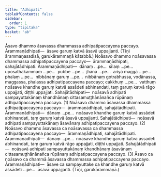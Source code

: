 ```yaml
---
title: "Adhipati"
tableOfContents: false
sidebar:
  order: 1
type: "tipitaka"
basket: "ab"
---
```



<DynamicBreadcrumb />

<Division number="21">

<Paragraph number="1025">
Āsavo dhammo āsavassa dhammassa adhipatipaccayena paccayo. <Emphasis>Ārammaṇādhipati</Emphasis>—  āsave garuṃ katvā āsavā uppajjanti. (Tīṇi ārammaṇasadisā, garukārammaṇā kātabbā.)
</Paragraph>

<Paragraph number="1026">
Noāsavo dhammo noāsavassa dhammassa adhipatipaccayena paccayo—  ārammaṇādhipati, sahajātādhipati. <Emphasis>Ārammaṇādhipati</Emphasis>—  dānaṃ …pe…  sīlaṃ …pe…  uposathakammaṃ …pe…  pubbe …pe…  jhānā …pe…  ariyā maggā …pe…  phalaṃ …pe…  nibbānaṃ garuṃ …pe…  nibbānaṃ gotrabhussa, vodānassa, maggassa, phalassa adhipatipaccayena paccayo; cakkhuṃ …pe…  vatthuṃ noāsave khandhe garuṃ katvā assādeti abhinandati, taṃ garuṃ katvā rāgo uppajjati, diṭṭhi uppajjati. <Emphasis>Sahajātādhipati</Emphasis>—  noāsavā adhipati sampayuttakānaṃ khandhānaṃ cittasamuṭṭhānānañca rūpānaṃ adhipatipaccayena paccayo. (1)
</Paragraph>

<Paragraph number="1027">
Noāsavo dhammo āsavassa dhammassa adhipatipaccayena paccayo—  ārammaṇādhipati, sahajātādhipati. <Emphasis>Ārammaṇādhipati</Emphasis>—  dānaṃ …pe…  noāsave khandhe garuṃ katvā assādeti abhinandati, taṃ garuṃ katvā āsavā uppajjanti. <Emphasis>Sahajātādhipati</Emphasis>—  noāsavā adhipati sampayuttakānaṃ āsavānaṃ adhipatipaccayena paccayo. (2)
</Paragraph>

<Paragraph number="1028">
Noāsavo dhammo āsavassa ca noāsavassa ca dhammassa adhipatipaccayena paccayo—  ārammaṇādhipati, sahajātādhipati. <Emphasis>Ārammaṇādhipati</Emphasis>—  dānaṃ …pe…  noāsave khandhe garuṃ katvā assādeti abhinandati, taṃ garuṃ katvā rāgo uppajjati, diṭṭhi uppajjati. <Emphasis>Sahajātādhipati</Emphasis>—  noāsavā adhipati sampayuttakānaṃ khandhānaṃ āsavānaṃ cittasamuṭṭhānānañca rūpānaṃ adhipatipaccayena paccayo. (3)
</Paragraph>

<Paragraph number="1029">
Āsavo ca noāsavo ca dhammā āsavassa dhammassa adhipatipaccayena paccayo. <Emphasis>Ārammaṇādhipati</Emphasis>—  āsave ca sampayuttake ca khandhe garuṃ katvā assādeti …pe…  āsavā uppajjanti. (Tīṇi, garukārammaṇā.)
</Paragraph>
</Division>